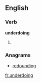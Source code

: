 ==English==

===Verb===
'''underdoing'''

# {{third-person singular of|underdo}}

===Anagrams===
* [[redounding#English|redounding]]

[[fr:underdoing]]